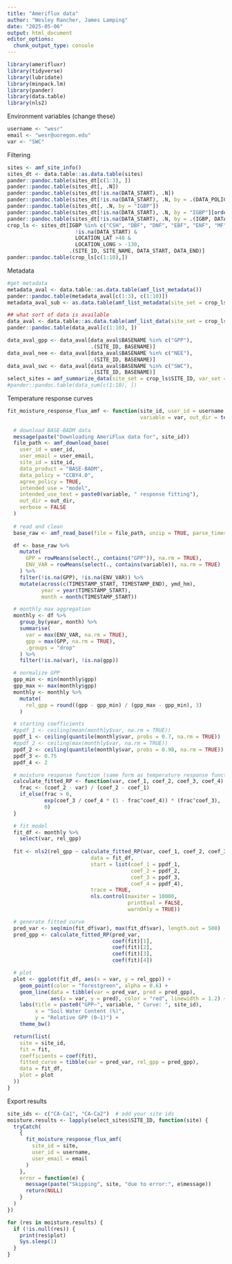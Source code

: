 ---
title: "Ameriflux data"
author: "Wesley Rancher, James Lamping"
date: "2025-05-06"
output: html_document
editor_options: 
  chunk_output_type: console
---

```{r setup, include=FALSE}
library(amerifluxr)
library(tidyverse)
library(lubridate)
library(minpack.lm)
library(pander)
library(data.table)
library(nls2)
```

Environment variables (change these)

```{r}
username <- "wesr"
email <- "wesr@uoregon.edu"
var <- "SWC"
```

Filtering

```{r}
sites <- amf_site_info()
sites_dt <- data.table::as.data.table(sites)
pander::pandoc.table(sites_dt[c(1:3), ])
pander::pandoc.table(sites_dt[, .N])
pander::pandoc.table(sites_dt[!is.na(DATA_START), .N])
pander::pandoc.table(sites_dt[!is.na(DATA_START), .N, by = .(DATA_POLICY)])
pander::pandoc.table(sites_dt[, .N, by = "IGBP"])
pander::pandoc.table(sites_dt[!is.na(DATA_START), .N, by = "IGBP"][order(IGBP)])
pander::pandoc.table(sites_dt[!is.na(DATA_START), .N, by = .(IGBP, DATA_POLICY)][order(IGBP)])
crop_ls <- sites_dt[IGBP %in% c("CSH", "DBF", "DNF", "EBF", "ENF", "MF", "OSH", "SAV", "WET", "WSA") &
                      !is.na(DATA_START) &
                      LOCATION_LAT >40 &
                      LOCATION_LONG > -130,
                    .(SITE_ID, SITE_NAME, DATA_START, DATA_END)]
pander::pandoc.table(crop_ls[c(1:10),])
```

Metadata

```{r}
#get metadata
metadata_aval <- data.table::as.data.table(amf_list_metadata())
pander::pandoc.table(metadata_aval[c(1:3), c(1:10)])
metadata_aval_sub <- as.data.table(amf_list_metadata(site_set = crop_ls$SITE_ID))

## what sort of data is available
data_aval <- data.table::as.data.table(amf_list_data(site_set = crop_ls$SITE_ID))
pander::pandoc.table(data_aval[c(1:10), ])

data_aval_gpp <- data_aval[data_aval$BASENAME %in% c("GPP"),
                           .(SITE_ID, BASENAME)]
data_aval_nee <- data_aval[data_aval$BASENAME %in% c("NEE"),
                           .(SITE_ID, BASENAME)]
data_aval_swc <- data_aval[data_aval$BASENAME %in% c("SWC"),
                           .(SITE_ID, BASENAME)]
select_sites = amf_summarize_data(site_set = crop_ls$SITE_ID, var_set = c("GPP")) %>% distinct(SITE_ID)
#pander::pandoc.table(data_sum[c(1:10), ])
```

Temperature response curves

```{r}
fit_moisture_response_flux_amf <- function(site_id, user_id = username, user_email = email,
                                           variable = var, out_dir = tempdir()) {
  
  # download BASE-BADM data
  message(paste("Downloading AmeriFlux data for", site_id))
  file_path <- amf_download_base(
    user_id = user_id,
    user_email = user_email,
    site_id = site_id,
    data_product = "BASE-BADM",
    data_policy = "CCBY4.0",
    agree_policy = TRUE,
    intended_use = "model",
    intended_use_text = paste0(variable, " response fitting"),
    out_dir = out_dir,
    verbose = FALSE
  )
  
  # read and clean
  base_raw <- amf_read_base(file = file_path, unzip = TRUE, parse_timestamp = TRUE)

  df <- base_raw %>%
    mutate(
      GPP = rowMeans(select(., contains("GPP")), na.rm = TRUE),
      ENV_VAR = rowMeans(select(., contains(variable)), na.rm = TRUE)
    ) %>%
    filter(!is.na(GPP), !is.na(ENV_VAR)) %>%
    mutate(across(c(TIMESTAMP_START, TIMESTAMP_END), ymd_hm),
           year = year(TIMESTAMP_START),
           month = month(TIMESTAMP_START))

  # monthly max aggregation
  monthly <- df %>%
    group_by(year, month) %>%
    summarise(
      var = max(ENV_VAR, na.rm = TRUE),
      gpp = max(GPP, na.rm = TRUE),
      .groups = "drop"
    ) %>%
    filter(!is.na(var), !is.na(gpp))

  # normalize GPP
  gpp_min <- min(monthly$gpp)
  gpp_max <- max(monthly$gpp)
  monthly <- monthly %>%
    mutate(
      rel_gpp = round((gpp - gpp_min) / (gpp_max - gpp_min), 3)
    )

  # starting coefficients
  #ppdf_1 <- ceiling(mean(monthly$var, na.rm = TRUE))
  ppdf_1 <- ceiling(quantile(monthly$var, probs = 0.7, na.rm = TRUE))
  #ppdf_2 <- ceiling(max(monthly$var, na.rm = TRUE))
  ppdf_2 <- ceiling(quantile(monthly$var, probs = 0.98, na.rm = TRUE))
  ppdf_3 <- 0.75
  ppdf_4 <- 2

  # moisture response function (same form as temperature response function)
  calculate_fitted_RP <- function(var, coef_1, coef_2, coef_3, coef_4) {
    frac <- (coef_2 - var) / (coef_2 - coef_1)
    if_else(frac > 0,
            exp(coef_3 / coef_4 * (1 - frac^coef_4)) * (frac^coef_3),
            0)
  }

  # fit model
  fit_df <- monthly %>%
    select(var, rel_gpp)
  
  fit <- nls2(rel_gpp ~ calculate_fitted_RP(var, coef_1, coef_2, coef_3, coef_4),
                           data = fit_df,
                           start = list(coef_1 = ppdf_1,
                                        coef_2 = ppdf_2,
                                        coef_3 = ppdf_3,
                                        coef_4 = ppdf_4),
                           trace = TRUE,
                           nls.control(maxiter = 10000, 
                                       printEval = FALSE,
                                       warnOnly = TRUE))

  # generate fitted curve
  pred_var <- seq(min(fit_df$var), max(fit_df$var), length.out = 500)
  pred_gpp <- calculate_fitted_RP(pred_var,
                                  coef(fit)[1],
                                  coef(fit)[2],
                                  coef(fit)[3],
                                  coef(fit)[4])

  # plot
  plot <- ggplot(fit_df, aes(x = var, y = rel_gpp)) +
    geom_point(color = "forestgreen", alpha = 0.6) +
    geom_line(data = tibble(var = pred_var, pred = pred_gpp),
              aes(x = var, y = pred), color = "red", linewidth = 1.2) +
    labs(title = paste0("GPP–", variable, " Curve: ", site_id),
         x = "Soil Water Content (%)",
         y = "Relative GPP (0–1)") +
    theme_bw()

  return(list(
    site = site_id,
    fit = fit,
    coefficients = coef(fit),
    fitted_curve = tibble(var = pred_var, rel_gpp = pred_gpp),
    data = fit_df,
    plot = plot
  ))
}
```

Export results

```{r}
site_ids <- c("CA-Ca1", "CA-Ca2")  # add your site ids
moisture.results <- lapply(select_sites$SITE_ID, function(site) {
  tryCatch(
    {
      fit_moisture_response_flux_amf(
        site_id = site,
        user_id = username,
        user_email = email
      )
    },
    error = function(e) {
      message(paste("Skipping", site, "due to error:", e$message))
      return(NULL)
    }
  )
})

for (res in moisture.results) {
  if (!is.null(res)) {
    print(res$plot)
    Sys.sleep(1)
  }
}

```